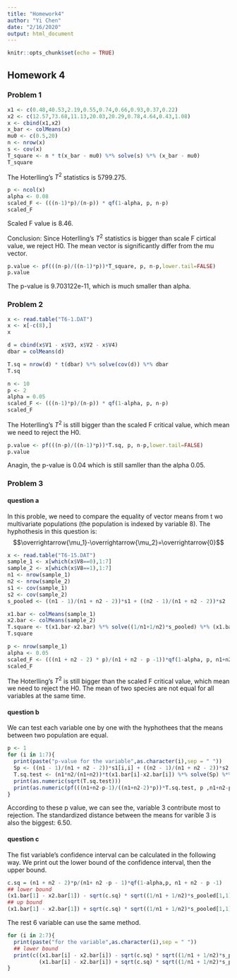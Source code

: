 ```yaml
---
title: "Homework4"
author: "Yi Chen"
date: "2/16/2020"
output: html_document
---
```


```r
knitr::opts_chunk$set(echo = TRUE)
```

## Homework 4

### Problem 1

```r
x1 <- c(0.48,40.53,2.19,0.55,0.74,0.66,0.93,0.37,0.22)
x2 <- c(12.57,73.68,11.13,20.03,20.29,0.78,4.64,0.43,1.08)
x <- cbind(x1,x2)
x_bar <- colMeans(x)
mu0 <- c(0.5,20)
n <- nrow(x)
s <- cov(x)
T_square <- n * t(x_bar - mu0) %*% solve(s) %*% (x_bar - mu0)
T_square
```

The Hoterlling's $T^2$ statistics is 5799.275.

```r
p <- ncol(x)
alpha <- 0.08
scaled_F <- (((n-1)*p)/(n-p)) * qf(1-alpha, p, n-p)
scaled_F
```

Scaled F value is 8.46.

Conclusion: Since Hoterlling's $T^2$ statistics is bigger than scale F cirtical value, we reject H0. The mean vector is significantly differ from the mu vector.

```r
p.value <- pf(((n-p)/((n-1)*p))*T_square, p, n-p,lower.tail=FALSE)
p.value
```

The p-value is 9.703122e-11, which is much smaller than alpha. 


### Problem 2

```r
x <- read.table("T6-1.DAT")
x <- x[-c(8),]
x
```

```r
d = cbind(x$V1 - x$V3, x$V2 - x$V4)
dbar = colMeans(d)

T.sq = nrow(d) * t(dbar) %*% solve(cov(d)) %*% dbar
T.sq

n <- 10
p <- 2
alpha = 0.05
scaled_F <- (((n-1)*p)/(n-p)) * qf(1-alpha, p, n-p)
scaled_F
```

The Hoterlling's $T^2$ is still bigger than the scaled F critical value, which mean we need to reject the H0. 

```r
p.value <- pf(((n-p)/((n-1)*p))*T.sq, p, n-p,lower.tail=FALSE)
p.value

```

Anagin, the p-value is 0.04 which is still samller than the alpha 0.05.


### Problem 3


#### question a

In this proble, we need to compare the equality of vector means from t wo multivariate populations (the population is indexed by variable 8). The hyphothesis in this question is:
$$\overrightarrow{\mu_1}-\overrightarrow{\mu_2}=\overrightarrow{0}$$

```r
x <- read.table("T6-15.DAT")
sample_1 <- x[which(x$V8==0),1:7]
sample_2 <- x[which(x$V8==1),1:7]
n1 <- nrow(sample_1)
n2 <- nrow(sample_2)
s1 <- cov(sample_1)
s2 <- cov(sample_2)
s_pooled <- ((n1 - 1)/(n1 + n2 - 2))*s1 + ((n2 - 1)/(n1 + n2 - 2))*s2

x1.bar <- colMeans(sample_1)
x2.bar <- colMeans(sample_2)
T.square <- t(x1.bar-x2.bar) %*% solve((1/n1+1/n2)*s_pooled) %*% (x1.bar-x2.bar) 
T.square
```

```r
p <- nrow(sample_1)
alpha <- 0.05
scaled_F <- (((n1 + n2 - 2) * p)/(n1 + n2 - p -1))*qf(1-alpha, p, n1+n2-p-1)
scaled_F
```

The Hoterlling's $T^2$ is still bigger than the scaled F critical value, which mean we need to reject the H0. The mean of two species are not equal for all variables at the same time.


#### question b

We can test each variable one by one with the hyphothees that the means between two population are equal.

```r
p <- 1
for (i in 1:7){
  print(paste("p-value for the variable",as.character(i),sep = " "))
  Sp <- ((n1 - 1)/(n1 + n2 - 2))*s1[i,i] + ((n2 - 1)/(n1 + n2 - 2))*s2[i,i]
  T.sq.test <- (n1*n2/(n1+n2))*t(x1.bar[i]-x2.bar[i]) %*% solve(Sp) %*% (x1.bar[i]-x2.bar[i])
  print(as.numeric(sqrt(T.sq.test)))
  print(as.numeric(pf(((n1+n2-p-1)/((n1+n2-2)*p))*T.sq.test, p ,n1+n2-p-1,lower.tail=FALSE)))
}

```

According to these p value, we can see the, variable 3 contribute most to rejection. The standardized distance between the means for varible 3 is also the biggest: 6.50.



#### question c

The fist variable's confidence interval can be calculated in the following way. We print out the lower bound of the confidence interval, then the upper bound.
```r
c.sq = (n1 + n2 - 2)*p/(n1+ n2 -p - 1)*qf(1-alpha,p, n1 + n2 - p -1)
## lower bound
(x1.bar[1] - x2.bar[1]) - sqrt(c.sq) * sqrt((1/n1 + 1/n2)*s_pooled[1,1])
## up bound
(x1.bar[1] - x2.bar[1]) + sqrt(c.sq) * sqrt((1/n1 + 1/n2)*s_pooled[1,1])
```

The rest 6 variable can use the same method.
```r
for (i in 2:7){
  print(paste("for the variable",as.character(i),sep = " "))
  ## lower bound
  print(c((x1.bar[i] - x2.bar[i]) - sqrt(c.sq) * sqrt((1/n1 + 1/n2)*s_pooled[i,i]),
          (x1.bar[i] - x2.bar[i]) + sqrt(c.sq) * sqrt((1/n1 + 1/n2)*s_pooled[i,i])))
}
```

